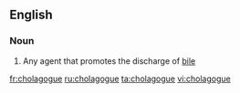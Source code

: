 ==English==

===Noun===
{{en-noun}}

#{{obsolete|medicine}} Any agent that promotes the discharge of [[bile]]

{{anagrams:en/acegghloou}}
[[fr:cholagogue]]
[[ru:cholagogue]]
[[ta:cholagogue]]
[[vi:cholagogue]]
